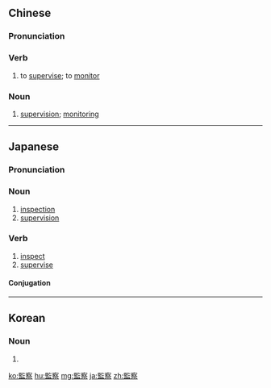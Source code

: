 {{also|监察}}
==Chinese==
{{zh-forms|s=监察}}

===Pronunciation===
{{zh-pron
|m=jiānchá
|c=gaam1 caat3
|cat=v,n
}}

===Verb===
{{zh-verb}}

# to [[supervise]]; to [[monitor]]

===Noun===
{{zh-noun}}

# [[supervision]]; [[monitoring]]

{{zh-cat|Advanced}}

----

==Japanese==
{{ja-kanjitab|かん|さつ|yomi=o}}

===Pronunciation===
{{ja-pron|かんさつ|y=o}}

===Noun===
{{ja-noun|かんさつ|tr=trans}}

# [[inspection]]
# [[supervision]]

===Verb===
{{ja-verb-suru|かんさつ|tr=trans}}

#[[inspect]]
# [[supervise]]

====Conjugation====
{{ja-suru|かんさつ}}

----

==Korean==
{{ko-hanjatab}}

===Noun===
{{ko-noun|hj|hangeul=감찰}}

# {{hanja form of|감찰|}}

[[ko:監察]]
[[hu:監察]]
[[mg:監察]]
[[ja:監察]]
[[zh:監察]]